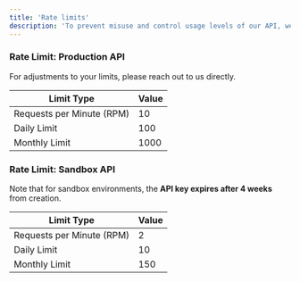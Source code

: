 ```yaml
---
title: 'Rate limits'
description: 'To prevent misuse and control usage levels of our API, we have established limits on the amount an organization can access the TradDocs API.'
---
```


### Rate Limit: Production API

For adjustments to your limits, please reach out to us directly.

| Limit Type                 | Value |
|----------------------------|-------|
| Requests per Minute (RPM)  | 10    |
| Daily Limit                | 100   |
| Monthly Limit              | 1000  |

### Rate Limit: Sandbox API

Note that for sandbox environments, the **API key expires after 4 weeks** from creation.

| Limit Type                 | Value |
|----------------------------|-------|
| Requests per Minute (RPM)  | 2     |
| Daily Limit                | 10    |
| Monthly Limit              | 150   |
